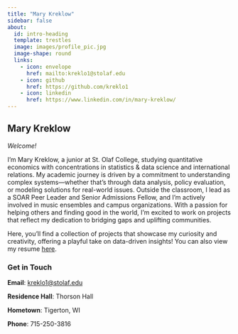```yaml
---
title: "Mary Kreklow"
sidebar: false
about:
  id: intro-heading
  template: trestles
  image: images/profile_pic.jpg
  image-shape: round
  links:
    - icon: envelope
      href: mailto:kreklo1@stolaf.edu
    - icon: github
      href: https://github.com/kreklo1
    - icon: linkedin
      href: https://www.linkedin.com/in/mary-kreklow/
---
```


::: {#intro-heading}
## Mary Kreklow

*Welcome!*

I'm Mary Kreklow, a junior at St. Olaf College, studying quantitative economics with concentrations in statistics & data science and international relations. My academic journey is driven by a commitment to understanding complex systems—whether that’s through data analysis, policy evaluation, or modeling solutions for real-world issues. Outside the classroom, I lead as a SOAR Peer Leader and Senior Admissions Fellow, and I’m actively involved in music ensembles and campus organizations. With a passion for helping others and finding good in the world, I’m excited to work on projects that reflect my dedication to bridging gaps and uplifting communities.

Here, you’ll find a collection of projects that showcase my curiosity and creativity, offering a playful take on data-driven insights! You can also view my resume [here](https://drive.google.com/file/d/1vE9Ob2YJ3NsvWWDJ7UmrvvBzPIeqBwUo/view?usp=sharing).
:::

### Get in Touch

**Email**: <a href='mailto:kreklo1@stolaf.edu'>kreklo1\@stolaf.edu</a>

**Residence Hall**: Thorson Hall

**Hometown**: Tigerton, WI

**Phone**: 715-250-3816
